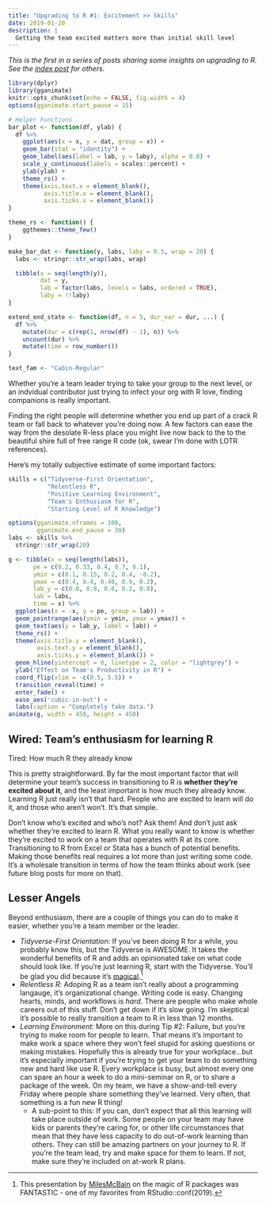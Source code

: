 ```yaml
---
title: "Upgrading to R #1: Excitement >> Skills"
date: 2019-01-20
description: |
  Getting the team excited matters more than initial skill level
---
```


*This is the first in a series of posts sharing some insights on upgrading to R. See the [index post](/2019/01/19/upgrading-to-r-at-rstudio-conf-2019/) for others.*

```r
library(dplyr)
library(gganimate)
knitr::opts_chunk$set(echo = FALSE, fig.width = 4)
options(gganimate.start_pause = 15)
```

```r
# Helper Functions
bar_plot <- function(df, ylab) {
  df %>%
    ggplot(aes(x = x, y = dat, group = x)) +
    geom_bar(stat = "identity") +
    geom_label(aes(label = lab, y = laby), alpha = 0.8) +
    scale_y_continuous(labels = scales::percent) +
    ylab(ylab) +
    theme_rs() +
    theme(axis.text.x = element_blank(),
          axis.title.x = element_blank(),
          axis.ticks.x = element_blank())
}

theme_rs <- function() {
    ggthemes::theme_few()
}

make_bar_dat <- function(y, labs, laby = 0.5, wrap = 20) {
  labs <- stringr::str_wrap(labs, wrap)

  tibble(x = seq(length(y)),
         dat = y,
         lab = factor(labs, levels = labs, ordered = TRUE),
         laby = !!laby)
}

extend_end_state <- function(df, n = 5, dur_var = dur, ...) {
  df %>%
    mutate(dur = c(rep(1, nrow(df) - 1), n)) %>%
    uncount(dur) %>%
    mutate(time = row_number())
}

text_fam <- "Cabin-Regular"
```

Whether you're a team leader trying to take your group to the next level, or an indvidual contributor just trying to infect your org with R love, finding companions is really important.

Finding the right people will determine whether you end up part of a crack R team or fall back to whatever you're doing now. A few factors can ease the way from the desolate R-less place you might live now back to the to the beautiful shire full of free range R code (ok, swear I'm done with LOTR references).

Here's my totally subjective estimate of some important factors:

```r
skills = c("Tidyverse-First Orientation",
           "Relentless R",
           "Positive Learning Environment", 
           "Team's Enthusiasm for R",
           "Starting Level of R Knowledge")

options(gganimate.nframes = 100, 
        gganimate.end_pause = 30)
labs <- skills %>%
  stringr::str_wrap(20)

g <- tibble(x = seq(length(labs)),
       pe = c(0.2, 0.33, 0.4, 0.7, 0.1),
       ymin = c(0.1, 0.15, 0.2, 0.4, -0.2),
       ymax = c(0.4, 0.4, 0.48, 0.9, 0.2),
       lab_y = c(0.8, 0.8, 0.8, 0.2, 0.8),
       lab = labs,
       time = x) %>%
  ggplot(aes(x = -x, y = pe, group = lab)) +
  geom_pointrange(aes(ymin = ymin, ymax = ymax)) +
  geom_text(aes(y = lab_y, label = lab)) +
  theme_rs() +
  theme(axis.title.y = element_blank(),
        axis.text.y = element_blank(),
        axis.ticks.y = element_blank()) +
  geom_hline(yintercept = 0, linetype = 2, color = "lightgrey") +
  ylab("Effect on Team's Productivity in R") +
  coord_flip(xlim = -c(0.5, 5.5)) +
  transition_reveal(time) +
  enter_fade() +
  ease_aes('cubic-in-out') +
  labs(caption = "Completely fake data.")
animate(g, width = 450, height = 450)
```

## Wired: Team's enthusiasm for learning R

Tired: How much R they already know

This is pretty straightforward. By far the most important factor that will determine your team's success in transitioning to R is **whether they're excited about it**, and the least important is how much they already know. Learning R just really isn't that hard. People who are excited to learn will do it, and those who aren't won't. It's that simple.

Don't know who's excited and who's not? Ask them! And don't just ask whether they're excited to learn R. What you really want to know is whether they're excited to work on a team that operates with R at its core. Transitioning to R from Excel or Stata has a bunch of potential benefits. Making those benefits real requires a lot more than just writing some code. It's a wholesale transition in terms of how the team thinks about work (see future blog posts for more on that).

## Lesser Angels

Beyond enthusiasm, there are a couple of things you can do to make it easier, whether you're a team member or the leader.

-   *Tidyverse-First Orientation*: If you've been doing R for a while, you probably know this, but the Tidyverse is AWESOME. It takes the wonderful benefits of R and adds an opinionated take on what code should look like. If you're just learning R, start with the Tidyverse. You'll be glad you did because it's [magical](https://docs.google.com/presentation/d/1iUz3A_xHIzeFIzOQ_JQLdGPbC82qcDEDSqvjIBiP1a8/edit).[^1]
-   *Relentless R*: Adoping R as a team isn't really about a programming langauge, it's organizational change. Writing code is easy. Changing hearts, minds, and workflows is *hard*. There are people who make whole careers out of this stuff. Don't get down if it's slow going. I'm skeptical it's possible to really transition a team to R in less than 12 months.
-   *Learning Environment*: More on this during Tip #2: Failure, but you're trying to make room for people to learn. That means it's important to make work a space where they won't feel stupid for asking questions or making mistakes. Hopefully this is already true for your workplace...but it's especially important if you're trying to get your team to do something new and hard like use R. Every workplace is busy, but almost every one can spare an hour a week to do a mini-seminar on R, or to share a package of the week. On my team, we have a show-and-tell every Friday where people share something they've learned. Very often, that something is a fun new R thing!
    -   A sub-point to this: If you can, don't expect that all this learning will take place outside of work. Some people on your team may have kids or parents they're caring for, or other life circumstances that mean that they have less capacity to do out-of-work learning than others. They can still be amazing partners on your journey to R. If you're the team lead, try and make space for them to learn. If not, make sure they're included on at-work R plans.

[^1]: This presentation by [MilesMcBain](https://twitter.com/milesmcbain?lang=en) on the magic of R packages was FANTASTIC - one of my favorites from RStudio::conf(2019).
